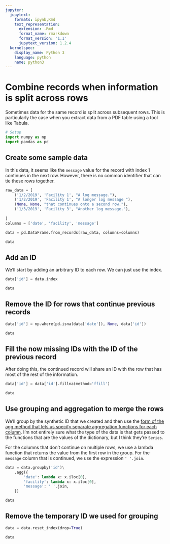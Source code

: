 ```yaml
---
jupyter:
  jupytext:
    formats: ipynb,Rmd
    text_representation:
      extension: .Rmd
      format_name: rmarkdown
      format_version: '1.1'
      jupytext_version: 1.2.4
  kernelspec:
    display_name: Python 3
    language: python
    name: python3
---
```


# Combine records when information is split across rows

Sometimes data for the same record is split across subsequent rows. This is particularly the case when you extract data from a PDF table using a tool like Tabula.

```python
# Setup
import numpy as np
import pandas as pd
```

## Create some sample data

In this data, it seems like the `message` value for the record with index 1 continues in the next row. However, there is no common identifier that can tie these rows together.

```python
raw_data = [
    ('1/2/2019', 'Facility 1', "A log message."),
    ('1/2/2019', 'Facility 1', "A longer log message "),
    (None, None, "that continues onto a second row."),
    ('1/3/2019', 'Facility 3', "Another log message."),
    
]
columns = ['date', 'facility', 'message']

data = pd.DataFrame.from_records(raw_data, columns=columns)

data
```

## Add an ID

We'll start by adding an arbitrary ID to each row. We can just use the index.

```python
data['id'] = data.index

data
```

## Remove the ID for rows that continue previous records

```python
data['id'] = np.where(pd.isna(data['date']), None, data['id'])

data
```

## Fill the now missing IDs with the ID of the previous record

After doing this, the continued record will share an ID with the row that has most of the rest of the information.

```python
data['id'] = data['id'].fillna(method='ffill')

data
```

## Use grouping and aggregation to merge the rows

We'll group by the synthetic ID that we created and then use the [form of the agg method that lets us specify separate aggregation functions for each column](https://pandas.pydata.org/pandas-docs/stable/user_guide/groupby.html#applying-different-functions-to-dataframe-columns). I'm not entirely sure what the type of the data is that gets passed to the functions that are the values of the dictionary, but I think they're `Series`.

For the columns that don't continue on multiple rows, we use a lambda function that returns the value from the first row in the group. For the `message` column that is continued, we use the expression `' '.join`.

```python
data = data.groupby('id')\
    .agg({
        'date': lambda x: x.iloc[0],
        'facility': lambda x: x.iloc[0],
        'message': ' '.join,
    })

data
```

## Remove the temporary ID we used for grouping

```python
data = data.reset_index(drop=True)

data
```

```python

```
